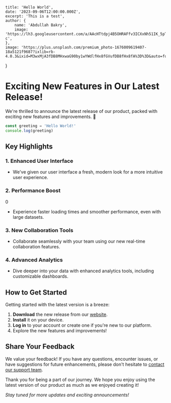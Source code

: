     title: 'Hello World',
    date: '2023-09-06T12:00:00.000Z',
    excerpt: 'This is a test',
    author: {
        name: 'Abdullah Bakry',
        image: 'https://lh3.googleusercontent.com/a/AAcHTtdpj4B5OHRAFfv3ICXxNh51IK_5pTZhhx2CJSKCZOGmFA=s96-c',
    },
    image: 'https://plus.unsplash.com/premium_photo-1676009619407-18a5121f9687?ixlib=rb-4.0.3&ixid=M3wxMjA3fDB8MHxwaG90by1wYWdlfHx8fGVufDB8fHx8fA%3D%3D&auto=format&fit=crop&w=2070&q=80',
}

# Exciting New Features in Our Latest Release!

We're thrilled to announce the latest release of our product, packed with exciting new features and improvements. 🎉

```js
const greeting = 'Hello World!'
console.log(greeting)
```

## Key Highlights

### 1. Enhanced User Interface

-   We've given our user interface a fresh, modern look for a more intuitive user experience.

### 2. Performance Boost

0

-   Experience faster loading times and smoother performance, even with large datasets.

### 3. New Collaboration Tools

-   Collaborate seamlessly with your team using our new real-time collaboration features.

### 4. Advanced Analytics

-   Dive deeper into your data with enhanced analytics tools, including customizable dashboards.

## How to Get Started

Getting started with the latest version is a breeze:

1. **Download** the new release from our [website](https://www.example.com/download).
2. **Install** it on your device.
3. **Log in** to your account or create one if you're new to our platform.
4. Explore the new features and improvements!

## Share Your Feedback

We value your feedback! If you have any questions, encounter issues, or have suggestions for future enhancements, please don't hesitate to [contact our support team](mailto:support@example.com).

Thank you for being a part of our journey. We hope you enjoy using the latest version of our product as much as we enjoyed creating it!

_Stay tuned for more updates and exciting announcements!_
